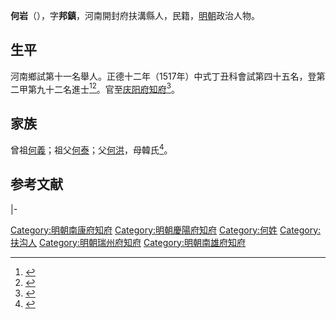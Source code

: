 {{明清人物信息框
| 姓名 = 何岩
| 原名 =
| 圖片名稱= 
| 圖片大小 =
| 圖片說明 = 
| 最高職務 =
| 國家 = 大明 
| 爵位 =
| 籍貫 = 河南開封府扶溝縣
| 族裔 = 
| 旗籍 = 
| 字號 = 
| 諡號 =
| 出生日期 = 生年不詳
| 出生地點 = 
| 逝世日期 = 卒年不詳 
| 逝世地點 =
| 墓葬 =
| 配偶 = 
| 親屬 = 
| 出身 =
* 正德十二年丁丑科進士出身
| 經歷 =
| 著作 =  
}}
'''何岩'''（{{bd|？||？|catIdx=}}），字'''邦鎮'''，河南開封府扶溝縣人，民籍，[[明朝|明朝]]政治人物。

== 生平 ==
河南鄉試第十一名舉人。正德十二年（1517年）中式丁丑科會試第四十五名，登第二甲第九十二名進士<ref>{{Cite book|title=《皇明贡举考》卷五|last=（明）[[张朝瑞|张朝瑞]]|first=|publisher=《续修四库全书》史部第828册|year=|isbn=|location=|pages=}}</ref><ref>{{Cite book|title=贡举志五种 上|last=鲁小俊，江俊伟著|first=|publisher=武汉：武汉大学出版社|year=2009|isbn=978-7-307-07043-1|location=|pages=}}</ref>。官至[[庆阳府|庆阳府]][[知府|知府]]<ref>{{cite news|title=扶沟县历代进士名录|url=http://www.fugou.gov.cn/fgw/News_View.asp?NewsID=1504|accessdate=2013-09-15|newspaper=扶沟县人民政府|archive-date=2013-09-21|archive-url=https://web.archive.org/web/20130921060055/http://www.fugou.gov.cn/fgw/News_View.asp?NewsID=1504|dead-url=no}}</ref>。

== 家族 ==
曾祖[[何義|何義]]；祖父[[何泰|何泰]]；父[[何洪|何洪]]，母韓氏<ref>{{Cite book|title=天一阁藏明代科举录选刊 登科录 点校本|last=龚延明主编|first=|publisher=宁波出版社|year=2016|isbn=978-7-5526-2320-8|location=宁波|pages=|quote=《天一閣藏明代科舉錄選刊.登科錄》之《正德十二年丁丑科進士登科錄》}}</ref>。

==参考文献==
{{reflist}}

{{start box}}
{{s-off}}
{{s-before|[[許仁|許仁]]}}
{{s-title|明朝南康府知府|嘉靖年間}}
{{s-after|[[梁建辰|梁建辰]]}}
|-
{{s-before|[[林有祿|林有祿]]}}
{{s-title|明朝瑞州府知府|1526年－1529年}}
{{s-after|[[張淮_(太倉)|張淮]]}}
{{end box}}

{{正德十二年丁丑科殿試金榜}}
{{左順門事件}}
[[Category:明朝南康府知府|Category:明朝南康府知府]]
[[Category:明朝慶陽府知府|Category:明朝慶陽府知府]]
[[Category:何姓|Category:何姓]]
[[Category:扶沟人|Category:扶沟人]]
[[Category:明朝瑞州府知府|Category:明朝瑞州府知府]]
[[Category:明朝南雄府知府|Category:明朝南雄府知府]]